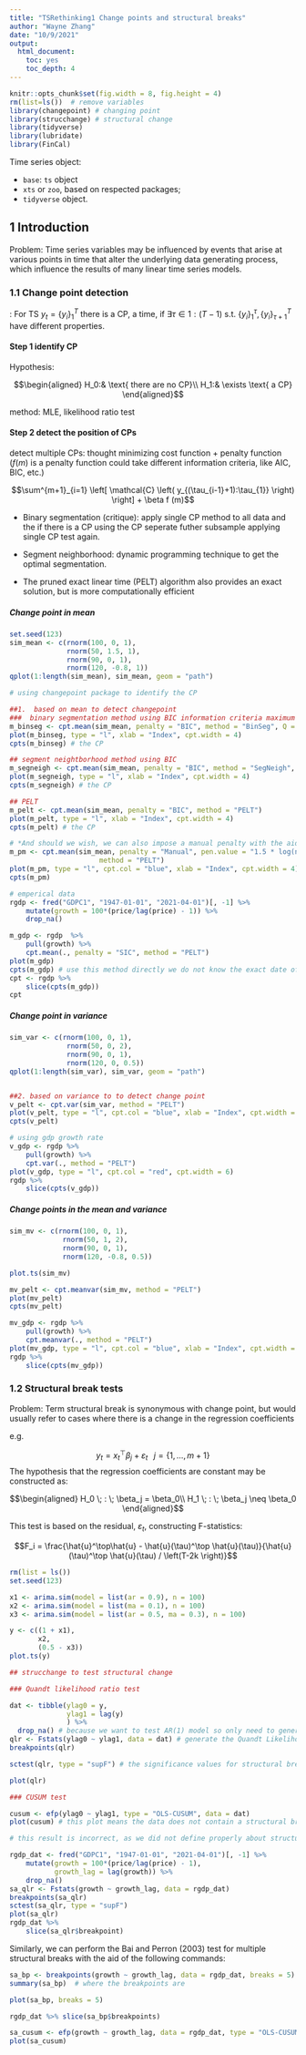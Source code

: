 ```yaml
---
title: "TSRethinking1 Change points and structural breaks"
author: "Wayne Zhang"
date: "10/9/2021"
output:
  html_document: 
    toc: yes
    toc_depth: 4
---
```

\newcommand{\df}[1]{\textbf{Define #1}}

```r
knitr::opts_chunk$set(fig.width = 8, fig.height = 4)
rm(list=ls())  # remove variables
library(changepoint) # changing point
library(strucchange) # structural change
library(tidyverse)
library(lubridate)
library(FinCal)
```


Time series object:

- `base`: `ts` object
- `xts` or `zoo`, based on respected packages;
- `tidyverse` object.

## 1 Introduction

Problem: Time series variables may be influenced by events that arise at various points in time that alter the underlying data generating process, which influence the results of many linear time series models.

### 1.1 Change point detection

\df{Changing point CP}: For TS $y_t = \{y_i\}_1^T$ there is a CP, a time, if $\exists \tau\in 1:(T - 1)$ s.t. $\{y_i\}_1^\tau, \{y_i\}_{\tau + 1}^T$ have different properties.

#### Step 1 identify CP

Hypothesis:

$$\begin{aligned} H_0:& \text{ there are no CP}\\ H_1:& \exists \text{ a CP} \end{aligned}$$

method: MLE, likelihood ratio test

#### Step 2 detect the position of CPs

detect multiple CPs: thought minimizing cost function + penalty function ($f(m)$ is a penalty function could take different information criteria, like AIC, BIC, etc.)

$$\sum^{m+1}_{i=1} \left[ \mathcal{C} \left( y_{(\tau_{i-1}+1):\tau_{1}} \right) \right] + \beta f (m)$$

- Binary segmentation (critique): apply single CP method to all data and the if there is a CP using the CP seperate futher subsample applying single CP test again.

- Segment neighborhood: dynamic programming technique to get the optimal segmentation.

- The pruned exact linear time (PELT) algorithm also provides an exact solution, but is more computationally efficient

##### Change point in mean

```r
set.seed(123)
sim_mean <- c(rnorm(100, 0, 1),
              rnorm(50, 1.5, 1),
              rnorm(90, 0, 1),
              rnorm(120, -0.8, 1))
qplot(1:length(sim_mean), sim_mean, geom = "path")

# using changepoint package to identify the CP

##1.  based on mean to detect changepoint
###  binary segmentation method using BIC information criteria maximum of five breaks.
m_binseg <- cpt.mean(sim_mean, penalty = "BIC", method = "BinSeg", Q = 5)
plot(m_binseg, type = "l", xlab = "Index", cpt.width = 4)
cpts(m_binseg) # the CP

## segment neightborhood method using BIC 
m_segneigh <- cpt.mean(sim_mean, penalty = "BIC", method = "SegNeigh", Q = 5)
plot(m_segneigh, type = "l", xlab = "Index", cpt.width = 4)
cpts(m_segneigh) # the CP

## PELT
m_pelt <- cpt.mean(sim_mean, penalty = "BIC", method = "PELT")
plot(m_pelt, type = "l", xlab = "Index", cpt.width = 4)
cpts(m_pelt) # the CP

# *And should we wish, we can also impose a manual penalty with the aid of the following commands:
m_pm <- cpt.mean(sim_mean, penalty = "Manual", pen.value = "1.5 * log(n)", # provide our own penalty function
                      method = "PELT")
plot(m_pm, type = "l", cpt.col = "blue", xlab = "Index", cpt.width = 4)
cpts(m_pm)
```

```r
# emperical data
rgdp <- fred("GDPC1", "1947-01-01", "2021-04-01")[, -1] %>% 
    mutate(growth = 100*(price/lag(price) - 1)) %>% 
    drop_na()

m_gdp <- rgdp  %>% 
    pull(growth) %>% 
    cpt.mean(., penalty = "SIC", method = "PELT")
plot(m_gdp)
cpts(m_gdp) # use this method directly we do not know the exact date of previous time
cpt <- rgdp %>% 
    slice(cpts(m_gdp))
cpt
```

##### Change point in variance

```r
sim_var <- c(rnorm(100, 0, 1),
              rnorm(50, 0, 2),
              rnorm(90, 0, 1),
              rnorm(120, 0, 0.5))
qplot(1:length(sim_var), sim_var, geom = "path")


##2. based on variance to to detect change point
v_pelt <- cpt.var(sim_var, method = "PELT")
plot(v_pelt, type = "l", cpt.col = "blue", xlab = "Index", cpt.width = 4)
cpts(v_pelt)
```


```r
# using gdp growth rate 
v_gdp <- rgdp %>% 
    pull(growth) %>% 
    cpt.var(., method = "PELT")
plot(v_gdp, type = "l", cpt.col = "red", cpt.width = 6)
rgdp %>% 
    slice(cpts(v_gdp))
```

##### Change points in the mean and variance

```r
sim_mv <- c(rnorm(100, 0, 1),
             rnorm(50, 1, 2),
             rnorm(90, 0, 1),
             rnorm(120, -0.8, 0.5))

plot.ts(sim_mv)

mv_pelt <- cpt.meanvar(sim_mv, method = "PELT")
plot(mv_pelt)
cpts(mv_pelt)
```


```r
mv_gdp <- rgdp %>% 
    pull(growth) %>% 
    cpt.meanvar(., method = "PELT")
plot(mv_gdp, type = "l", cpt.col = "blue", xlab = "Index", cpt.width = 4)
rgdp %>% 
    slice(cpts(mv_gdp))
```



### 1.2  Structural break tests

Problem: Term structural break is synonymous with change point, but would usually refer to cases where there is a change in the regression coefficients

e.g.

$$y_t =  x_t^{\top} \beta_j + \varepsilon_t \;\;\; j = \{ 1, \ldots, m+1 \}$$
The hypothesis that the regression coefficients are constant may be constructed as:

$$\begin{aligned}
H_0 \; : \; \beta_j = \beta_0\\
H_1 \; : \; \beta_j \neq \beta_0
\end{aligned}$$

This test is based on the residual, $\varepsilon_t$, constructing F-statistics:

$$F_i = \frac{\hat{u}^\top\hat{u} - \hat{u}(\tau)^\top \hat{u}(\tau)}{\hat{u}(\tau)^\top \hat{u}(\tau) / \left(T-2k \right)}$$

```r
rm(list = ls())
set.seed(123)

x1 <- arima.sim(model = list(ar = 0.9), n = 100)
x2 <- arima.sim(model = list(ma = 0.1), n = 100)
x3 <- arima.sim(model = list(ar = 0.5, ma = 0.3), n = 100)

y <- c((1 + x1),
       x2,
       (0.5 - x3))
plot.ts(y)

## strucchange to test structural change

### Quandt likelihood ratio test

dat <- tibble(ylag0 = y,
              ylag1 = lag(y)
              ) %>%
  drop_na() # because we want to test AR(1) model so only need to generate one lag
qlr <- Fstats(ylag0 ~ ylag1, data = dat) # generate the Quandt Likelihood Ratio (QLR) statistic
breakpoints(qlr)

sctest(qlr, type = "supF") # the significance values for structural break at this point is

plot(qlr)

### CUSUM test

cusum <- efp(ylag0 ~ ylag1, type = "OLS-CUSUM", data = dat)
plot(cusum) # this plot means the data does not contain a structural break.

# this result is incorrect, as we did not define properly about structural break
```


```r
rgdp_dat <- fred("GDPC1", "1947-01-01", "2021-04-01")[, -1] %>% 
    mutate(growth = 100*(price/lag(price) - 1),
           growth_lag = lag(growth)) %>% 
    drop_na()
sa_qlr <- Fstats(growth ~ growth_lag, data = rgdp_dat)
breakpoints(sa_qlr)
sctest(sa_qlr, type = "supF")
plot(sa_qlr)
rgdp_dat %>% 
    slice(sa_qlr$breakpoint)
```
Similarly, we can perform the Bai and Perron (2003) test for multiple structural breaks with the aid of the following commands:

```r
sa_bp <- breakpoints(growth ~ growth_lag, data = rgdp_dat, breaks = 5)
summary(sa_bp)  # where the breakpoints are

plot(sa_bp, breaks = 5)

rgdp_dat %>% slice(sa_bp$breakpoints)

sa_cusum <- efp(growth ~ growth_lag, data = rgdp_dat, type = "OLS-CUSUM")
plot(sa_cusum)
```



